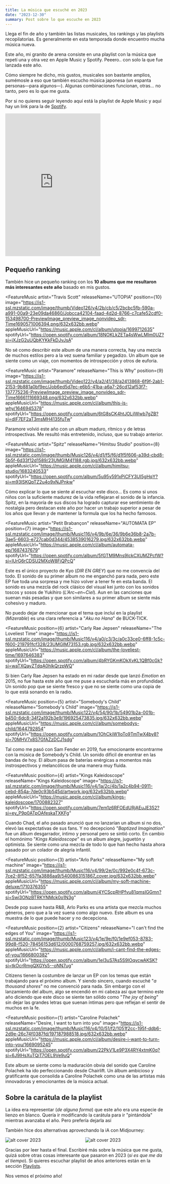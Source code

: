 ```yaml
---
title: La música que escuché en 2023
date: "2023-12-30"
summary: Post sobre lo que escuche en 2023
---
```


Llega el fin de año y también las listas musicales, los rankings y las playlists recopilatorias. Es generalmente en esta temporada donde encuentro mucha música nueva.

Este año, mi granito de arena consiste en una playlist con la música que repetí una y otra vez en Apple Music y Spotify. Peeero.. con solo la que fue lanzada este año.

<Message inPost title="Disclaimer de siempre 🙄">
  Cómo siempre he dicho, mis gustos, musicales son bastante amplios, sumémosle a
  eso que también escucho música japonesa (un espanta personas—para algunos—).
  Algunas combinaciones funcionan, otras... no tanto, pero es lo que me gusta.
</Message>

Por si no quieres seguir leyendo aquí está la playlist de Apple Music y aquí hay un link para la de [Spotify](https://open.spotify.com/playlist/0vfN8CgTQqhxSoglFITP6q?si=14RXhSIgTrSBHBo0FjwA-Q&pi=u-i_Q4qyygQmaw).

<iframe
  allow="autoplay *; encrypted-media *; fullscreen *; clipboard-write"
  frameBorder="0"
  height="450"
  style={{
    width: '100%',
    maxWidth: '660px',
    overflow: 'hidden',
    borderRadius: '10px',
    marginTop: 'var(--space-l)'
  }}
  sandbox="allow-forms allow-popups allow-same-origin allow-scripts allow-storage-access-by-user-activation allow-top-navigation-by-user-activation"
  src="https://embed.music.apple.com/cl/playlist/2023/pl.u-PDb44zVso1lgd9?l=en-GB"
></iframe>

## Pequeño ranking

También hice un pequeño ranking con los **10 albums que me resultaron más interesantes este año** basado en mis gustos.

<div>

<FeatureMusic
  artist="Travis Scott"
  releaseName="UTOPIA"
  position={10}
  image="https://is1-ssl.mzstatic.com/image/thumb/Video126/v4/2b/cb/c5/2bcbc5fb-590a-a991-00a9-23e09da46860/Jobcca42104-faad-4d2d-8766-c7cafe52cdf0-153498700-PreviewImage_preview_image_nonvideo_sdr-Time1690571006394.png/632x632bb.webp"
  appleMusicUrl="https://music.apple.com/cl/album/utopia/1699712635"
  spotifyUrl="https://open.spotify.com/album/18NOKLkZETa4sWwLMIm0UZ?si=jXJzG2uUQbKYKkFkDJvJsA"
>
  No sé como describir este album de una manera correcta, hay una mezcla de
  muchos estilos pero a la vez suena familiar y pegadizo. Un album que se siente como un viaje, con momentos de introspección y otros de euforia.
</FeatureMusic>

<FeatureMusic
  artist="Paramore"
  releaseName="This is Why"
  position={9}
  image="https://is1-ssl.mzstatic.com/image/thumb/Video122/v4/a2/41/38/a2413868-6f9f-2ab1-2153-9b881a0bf9ec/Job6ed5d7ec-e6b5-41ba-a6a7-26cd12af53f7-137775236-PreviewImage_preview_image_nonvideo_sdr-Time1666111669348.png/632x632bb.webp"
  appleMusicUrl="https://music.apple.com/cl/album/this-is-why/1646945378"
  spotifyUrl="https://open.spotify.com/album/6tG8sCK4htJOLjlWwb7gZB?si=dIF7EF2aT3msMH4135fuTw"
>
  Paramore volvió este año con un album maduro, rítmico y de letras
  introspectivas. Me resultó más entretenido, incluso, que su trabajo anterior.
</FeatureMusic>

<FeatureMusic
  artist="Spitz"
  releaseName="Himitsu Studio"
  position={8}
  image="https://is1-ssl.mzstatic.com/image/thumb/Music126/v4/d1/f5/f6/d1f5f606-a39d-cbd8-5b5f-6d33f12d1589/23UMGIM41188.rgb.jpg/632x632bb.webp"
  appleMusicUrl="https://music.apple.com/cl/album/himitsu-studio/1683240533"
  spotifyUrl="https://open.spotify.com/album/5u95y591xPiCFY3UI5gHqY?si=m93lSKQpTZ2u4o9xNJPnkw"
>
  Cómo explicar lo que se siente al escuchar este disco... Es como si unos niños
  con la suficiente madurez de la vida reflejaran el sonido de la infancia.
  Spitz, en la mayoría de sus discos ha logrado capturar ese sentimiento de
  nostalgia pero destacan este año por hacer un trabajo superior a pesar de los
  años que llevan y de mantener la formula que los ha hecho famosos.
</FeatureMusic>

<FeatureMusic
  artist="Petit Brabançon"
  releaseName="AUTOMATA EP"
  position={7}
  image="https://is1-ssl.mzstatic.com/image/thumb/Music116/v4/9b/6e/36/9b6e36b8-2a7b-3ae5-6603-e727cab0d344/4538539016279.jpg/632x632bb.webp"
  appleMusicUrl="https://music.apple.com/cl/album/automata-ep/1687437679"
  spotifyUrl="https://open.spotify.com/album/5fGTM9Mns9IckCXUMZPcfW?si=IUrG6rCDSU2MXoW8FiQPcQ"
>
Este es el único proyecto de Kyo (_DIR EN GREY_) que no me convencía del todo. El sonido de su primer album no me enganchó para nada, pero este EP fue toda una sorpresa y me hizo volver a tener fe en esta banda. El sonido es una mezcla del rock clásico del visual kei junto con los sonidos toscos y sosos de Yukihiro (_L'Arc~en~Ciel_). Aun en las canciones que suenan más pesadas y que son similares a su primer album se siente más cohesivo y maduro.

No puedo dejar de mencionar que el tema que incluí en la playlist (_Mizerable_) es una clara referencia a "_Aku no Hana_" de BUCK-TICK.

</FeatureMusic>

<FeatureMusic
  position={6}
  artist="Carly Rae Jepsen"
  releaseName="The Loveliest Time"
  image="https://is1-ssl.mzstatic.com/image/thumb/Music116/v4/a0/c3/3c/a0c33ce0-6ff8-1c5c-f600-219791fcf328/23UMGIM73153.rgb.jpg/632x632bb.webp"
  appleMusicUrl="https://music.apple.com/cl/album/the-loveliest-time/1697646383"
  spotifyUrl="https://open.spotify.com/album/4bRYGKmKOkXvKL1QBf0cGk?si=waTXQayZTdqA0hlkQrzpWQ"
>
  Si bien Carly Rae Jepsen ha estado en mi radar desde que lanzó _Emotion_ en
  2015, no fue hasta este año que me puse a escucharla más en profundidad. Un
  sonido pop que se siente fresco y que no se siente como una copia de lo que
  está sonando en la radio.
</FeatureMusic>

<FeatureMusic
  position={5}
  artist="Somebody's Child"
  releaseName="Somebody's Child"
  image="https://is1-ssl.mzstatic.com/image/thumb/Music122/v4/54/90/1b/54901b2a-001b-b450-6dc8-34f2a192b3e9/196925473835.jpg/632x632bb.webp"
  appleMusicUrl="https://music.apple.com/cl/album/somebodys-child/1644792854"
  spotifyUrl="https://open.spotify.com/album/1OhCkiW1loTo9TmTwX4by8?si=70MHV7x8S7GfAZzDCJ1sdg"
>
  Tal como me pasó con Sam Fender en 2019, fue emocionante encontrarme con la
  música de Somebody's Child. Un sonido dificil de enontrar en las bandas de
  hoy. El álbum pasa de baterías enérgicas a momentos más instrospectivos y
  melancólicos de una manera muy fluida.
</FeatureMusic>

<FeatureMusic
  position={4}
  artist="Kings Kaleidoscope"
  releaseName="Kings Kaleidoscope"
  image="https://is1-ssl.mzstatic.com/image/thumb/Music116/v4/1a/2c/4b/1a2c4b94-0911-cebd-854a-7de0c93b545d/artwork.jpg/632x632bb.webp"
  appleMusicUrl="https://music.apple.com/cl/album/kings-kaleidoscope/1700882327"
  spotifyUrl="https://open.spotify.com/album/7em1z6RFOEdURjAEuJE352?si=ey_P9p0ATpOAfeskaTXKFg"
>
  Cuando Chad, el año pasado anunció que no lanzarían un album si no dos, elevó
  las expectativas de sus fans. Y no decepcionó "_Baptized Imagination_" fue un
  álbum desgarrador, íntimo y personal pero se sintió corto. En cambio el
  homónimo "_Kings Kaleidoscope_" es un album alegre, juguetón y optimista. Se
  siente como una mezcla de todo lo que han hecho hasta ahora pasado por un
  colador de alegría infantil.
</FeatureMusic>

<FeatureMusic
  position={3}
  artist="Arlo Parks"
  releaseName="My soft machine"
  image="https://is1-ssl.mzstatic.com/image/thumb/Music116/v4/99/2e/0c/992e0c4f-673c-7ce2-8f52-657fa3886aa9/5400863151867_cover.jpg/632x632bb.webp"
  appleMusicUrl="https://music.apple.com/cl/album/my-soft-machine-deluxe/1710376355"
  spotifyUrl="https://open.spotify.com/album/4YCScpRHPfvu81qmsIGGmn?si=Swi3ONzBTRKYNMck0o1N3g"
>
  Desde pop suave hasta R&B, Arlo Parks es una artista que mezcla muchos
  géneros, pero que a la vez suena como algo nuevo. Este album es una muestra de
  lo que puede hacer y no decepciona.
</FeatureMusic>

<FeatureMusic
  position={2}
  artist="Citizens"
  releaseName="I can't find the edges of You"
  image="https://is1-ssl.mzstatic.com/image/thumb/Music123/v4/1e/9e/f0/1e9ef053-8783-99d8-f520-78456153d612/0000768759257.jpg/632x632bb.webp"
  appleMusicUrl="https://music.apple.com/cl/album/i-cant-find-the-edges-of-you/1666800382"
  spotifyUrl="https://open.spotify.com/album/1eI3uS7As5S9lOqycwAKSK?si=tkOcrRmgQXGYs5--oNN7ug"
>
  Citizens tienen la costumbre de lanzar un EP con los temas que están
  trabajando para el próximo album. Y siendo sincero, cuando escuché "_a
  thousand shores_" no me convenció para nada. Sin embargo con el lanzamiento
  del album, algo se encendió en mi cabeza así que termino este año diciendo que
  este disco se siente tan sólido como "_The joy of being_" sin dejar las
  grandes letras que suenan íntimas pero que reflejan el sentir de muchos en la
  fe.
</FeatureMusic>

<FeatureMusic
  position={1}
  artist="Caroline Polachek"
  releaseName="Desire, I want to turn into you"
  image="https://is1-ssl.mzstatic.com/image/thumb/Music116/v4/10/51/f2/1051f2cc-195f-ddb6-2d9e-26c74f0387fd/197187988518.jpg/632x632bb.webp"
  appleMusicUrl="https://music.apple.com/cl/album/desire-i-want-to-turn-into-you/1669095245"
  spotifyUrl="https://open.spotify.com/album/22PkV1Le9P3X4RY4xtmK0q?si=6J9IHsXuTQiT7OEL9Ve9uQ"
>
  Este album se siente como la maduración obvia del sonido que Caroline Polachek
  ha ido perfeccionando desde Chairlift. Un álbum ambicioso y gratificante que
  consolida a Caroline Polachek como una de las artistas más innovadoras y
  emocionantes de la música actual.
</FeatureMusic>

</div>

## Sobre la carátula de la playlist

La idea era representar (_de alguna forma_) que este año era una especie de lienzo en blanco. Quería ir modificando la carátula para ir "pintándola" mientras avanzaba el año. Pero prefería dejarla así

También hice dos alternativas aprovechando la iA con Midjourney:

<div 
  className="grid grid-cols-2 gap-4"
  style="display: grid; grid-template-columns: repeat(2, minmax(0, 1fr)); gap: var(--space-xs); margin-block: var(--space-xs)"
>
  <div>
    <Image alt="alt cover 2023" src="https://lh3.googleusercontent.com/fife/ALs6j_Glg-zzhPvO25nP1O5M3mC_e4FbStnlauAOMmpDZx06aMHzV2hvS7rxVuBFW-phoJp5y4vAWahMzbuNc5_GwwIWQJqsWhXkAWGm8Jt7aQuZELu6lyE_5YodFvBNDmir9w3dvd2cPyHg-vMf6TIGU4W_srZbkEX2zntMpMdunhglh6Pw7WiQJ6YasQOKjCLeQnlzo0XQiHbfSM8_J0w6HaszPR0BMf54SQygOn3e8RY0Xy-GxV_tdpHu2gAQguKqKST0hrRAvJKtAu9l7SeZMlbUN8HUBlgu2Hs8ftr-pcLLjO5LddrvV-UYK9mIDAc310CgAc6q1GQqab2-SmJy3R5SDl1uR9uct7bNxKJdreFOqsX9StTFTjup6sCXM33xpHxJlJlCom6REUpBAdyeeSZWmQTczLcLb2kay0WJ-hOMc-g3ezfepcMm2LVQYWOqgcNUkWYfSZG_Ne5rsZscGEElWD8L1UGyyE2ApgsU-uozC2FYLaON8WeDMdSt5rpYIdMLgmZaK7W5vsUnda2xNOd8Q5rfo9U9l-6rDeed6e14vdz9R4pVVbkJYAtsl7lpuifc_53yREK6Dry-vF1Rmnhm6gqXp55Mtb458nM_3ikjFj-nFzMIh-_bX8sJFAJV5Ok3ABKmjkbk5hPTGkAdI5Mtc3Apgwidk1Aoc6pBOakZeB5VDyHcw53lpFRisOXZnTt-PuJ7s-wFLvsmveDFHG6cPatzs40XVCxJH_LoJvQlRmprvCtpawkI-VLFyL6C4Z0j10OT5r3mz0Cv3sVaOGRhjOSDZ3CH57XHc1tFAyrLr8i3ug-vj-TANdE87bYp7QjzCSrOxz1S2KfwH1PRUhdAfkZe-ZIiNGmSngz8L4vmZ-SiuiyknspWyUVoJF1yw8XIyJWDjFidkxAr8JMxpwabShU44qQeNsGnb6n1tOwbvymDnqsXB5YJqgW0XzMkrmjg_EoYZwXISzGthudujD4_8mc3L0nNnxIhCZg2OySOU8VN8rAv45hX01pnH4cVH4zAtGPv6Dncg3TlF9MCZccB-GX4oeRXnZddRncoPaXt1Z4YSqMuEeyhopcjoo8Oqjr5T2OMM1wCqO9-wgc0IStY3IGAQcpi7OM6s0CVzsc4PpRKGsEMlYXBa4sKKkBQIaqOcXQZZ1QDD4JGqKdP5Kki7PQGBjO6hlKw0PbypK3BN9hTqMlpwBTj8V2om1rM2q7QTq-lRHUB4LIU8IL0oxG2mEBrcHIFHpJEjLo4WwBSFsixYTajwH8E0gIMN8nxn1UAlX92jL5ElUBxV-PtrhaUHR2VnU9bA0uY8-uJsfClOhkWFPEi-v4lQpYrsFN904ig5wtMuUpZGvf79bMeXKTmcIsCdwFaD3npsUmD46omT5ZOzbDcwMuof5GfjknSBREw_3q72VI9YuFttmX8MrnkbcM0ArXCdQfkWLlj9uSqrZwXxaCDqVEeDNRoDSuuwsX_rrLIhZYVQ9h-s9zmmwOqwKg99CVDhkVYkJCAmVFVMBzd7RM-d5rcqeG3iwjjwyScdDUmbElwPQeBT9fDF1LnylyJHh7t1o_AMgD_kKSNKc79uftzzkDkSJEde2ekFRrCxbjWAXOc=w3024-h1646" inferSize={true} />
  </div>
  <div>
    <Image alt="alt cover 2023" src="https://lh3.googleusercontent.com/fife/ALs6j_EgqCv0u84xpVLzE159fPyj09pUiqqO8TQTKiqXQcROvZUF4Zm7NmC_TSZZ4x9Op-kWZE0h8YnLstSqqPodkImlUhDvHNqrzWxYC6LUqTkliAW90BspEGu9HIR4C1dTvCDgyyWa0E6s8xpZjx4UBoopy1FxmCRz1rZUQ7OoMBgUK5neiapdKwz8JwoM0FbgjYqvZucC2yg3gMUTJrK7JYBRFb7L1dhIUGsG5PeG9-nehbZkRXAh6DPYlUhANW24RAJTOAS0Vxd15fVQj4xPH30y2XEHfSWKWtR-MjiX8sPTD_93loD51uEWBikVLDl6IkHBDJ5z8fDSyt0lo_Kj1SaV1L13jObE742HcnO0bYS9EOFS0lBuKWtgtmfT8kgRVrktohFsytQiG_VTwoZlOCeQ1MbRpDh1nNPUhrKVQ29ohG2w8mDX-WBQ2VwPHMH4rYvj53FJxMIzCa7_48-KfzJaBp4bTm4bRWg7L1zUqly6EPPIimis6-RRanK8zRvnoReQMVGSHRQYVox1T-yLjOtazWCDaoXO16xelUI0JnU74p3YMoyqMo0VcZiD1MknCQfyQMz4L_ed01Uk0C2-KuK_GkTpxlZLaQMcZQDTlqeHucFg8wHZRZUsmXWpijCIhlMQ2SRdTcR7NJOk2EYLwI8040C-LKFZUFJyiDW3lHp35N1x5VwNmB4RxHn0ggQu-uTwJRJEBL2Duezt1S3r2j5509mKvSnp-58Cvb6awD-VjwlEnlSraP7aD13sTymmMNLG0W1C1LFfWwbMz0Mc5JXfpEaRebGkK-1a33tTZR0XmjsOSbUacjLKh_h68YZu54-C-AIieDyqBgyqCBVsCmKhLOVkzlk4LEfkx2enGjWwAlpMkPVQP37Ldqkxaw2NmRA1Vkn6pJzZDlqWg4ZlUt5uuBg_BHfcA1XThUmAQ_frbPii_2tnAbMoNi1_uhDFTs1RX7AS-eCvPaPukAseaqqsQtxqBi82OIGXs2zKziW4zd1G_Pzf5XR8S-kLOLt5U0VPX_MmCfvqt-tX685kNwBlSlmmQ04dz4XwJ_2paQZoUmucoADpxaQae77y5FHfblpou8dF9J4TwVlQBbB4xAOnyXTEIMvU2JFf2nRrsfkMLV2QKAffP9fkrbWidfnS08Cy-sn__NZ8I6OlUoy1_RTXhoNZaY-vGa_NRO1F_boVZDBVq4aY589kc_J6zNVfzCAir9Fy6R3YuJ_c5z6OQBJFFJe68ZnRiVNTI3h6IlwADiBsHTS6ofzrDw9aUge68nZax4jha88RmYRA6y46cTy5gesr-6Us8ixEAdBHkfXwf2NHySC_ze_qyYYDjwphuakSrhUA_AxElNF0MD0r2s9G6fp27KYDbKFClxUZAyMuVaTFNvst7phd6eS6BodlzZ8ExmLWZwEO3S4aM6zwwflVqS68OtxzfoeSI2WX8L4tjfSDeCjkaXUDz3AAPNQXbkmm2WSpQVLLrGkHgwq3YcGWWrcMmFpHRHB5dDUG9T1YrQIw0gxuM2VgM-3ThZr5g1Kor-zjpTHE8TCTdetElvqjfs5ePpmerz2CYD5l2XRyZMf-yDMLjSLQrAuwwx-q10RCON0CNC6Dcw=w3024-h1030" inferSize={true} />
  </div>
</div>

Gracias por leer hasta el final. Escribiré más sobre la música que me gusta, quizá sobre otras cosas interesante que pasaron en 2023 (_si es que me da el tiempo_). Si quieres escuchar playlist de años anteriores están en la sección [Playlists](/playlists).

Nos vemos el próximo año!
